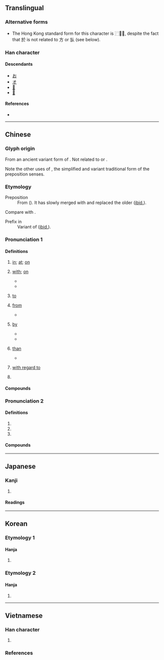 {{also|于}}
{{character info}}
==Translingual==
{{stroke order|type=animate}}

===Alternative forms===
* The Hong Kong standard form for this character is ⿸𭤨⺀, despite the fact that 於 is not related to 方 or 㫃 (see below).

===Han character===
{{Han char|rn=70|rad=方|as=04|sn=8|four=08233|canj=YSOY|ids=⿰方仒 <small>(GTJKV)</small>,⿸𭤨⺀ <small>(H)</small>}}

====Descendants====
* [[お]]
* [[オ]]
* [[𛀔]]
* [[𛀕]]

====References====
* {{Han ref|kx=0481.110|dkj=13628|dj=0843.070|hdz=32175.020|uh=65BC|ud=26044|bh=A9F3|bd=43507}}

----

==Chinese==
{{zh-forms|s=于|t2=于|alt=扵|note=The preposition senses.}}
{{zh-forms|alt=扵|note=Other senses.}}

===Glyph origin===
{{Han etym}}
From an ancient variant form of {{zh-l|*烏}}. Not related to {{zh-l|*方}} or {{zh-l|*㫃}}.

Note the other uses of {{zh-l|于}}, the simplified and variant traditional form of the preposition senses.

===Etymology===
; Preposition
: From {{inh|zh|sit-pro|*ʔaj||to go; directional particle}} ({{zh-ref|Schuessler, 2007}}). It has slowly merged with and replaced the older {{och-l|于}} ([[ibid.]]).
Compare with {{cog|my|အား||dative case marker}}.

; Prefix in {{zh-l|*於菟/於檡/於兔/於䖘}}
: Variant of {{och-l|阿|prefix in kinship terms and personal names}} ([[ibid.]]).
{{etystub|zh}}

===Pronunciation 1===
{{zh-pron
|m=yú,yū
|m_note=yū - surname sense in Mainland
|c=jyu1
|h=pfs=yì
|md=ṳ̆
|mn=xm,tw:û/qz:îr/zz,tw:î/xm:u/qz:ir/zz:i
|mn_note=surname: Xiamen - u; Quanzhou - ir; Zhangzhou - î
|mn-t=i1/e1/u1
|mn-t_note=i1/e1 - preposition; u1 - surname
|w=3hhy
|mc=1
|oc=2
|cat=prep,pn
}}

====Definitions====
{{zh-hanzi}}

# {{lb|zh|indicates time or place}} [[in]]; [[at]]; [[on]]
#: {{zh-syn|在}}
#: {{zh-x|生 於 @1980 年|born '''in''' 1980}}
#: {{zh-x|峰會 將 於 北京 舉行。|The summit will be held in Beijing.}}
# {{lb|zh|used before a noun to indicate the object of an action}} [[with]]; [[on]]
#: {{zh-x|求助 於 人|to ask people for help}}
#: {{zh-x|不 滿足 於 現狀|not satisfied with the status quo}}
#: {{zh-x|有益 於 健康|good for health}}
#: {{zh-x|己 所 不 欲，勿 施 於 人。|Do not do '''unto''' others what you would not like others to do '''unto''' yourself.|CL|ref=Analects}}
#* {{zh-x|^子-禽 問 於 ^子-貢。|Zi Qin asked Zi Gong.|CL|ref=Analects}}
#* {{zh-x|目前 總 的 國際 形勢 和 國內 形勢 於 我們 有利，於 侵略者 不利。|At present, the international and domestic situation as a whole is favourable to us, not to the aggressors.|ref='''1950''', {{lw|zh|毛澤東}} ({{w|Mao Zedong}}), {{lang|zh|《给中国人民志愿军的命令》}} (Order to the Chinese People's Volunteers), {{lw|zh|pref=《|毛澤東選集|suf=》}}. English translation based on the [https://www.marxists.org/reference/archive/mao/selected-works/volume-5/mswv5_10.htm Foreign Languages Press edition]}}
# {{lb|zh|used before a noun, verb or adjective to indicate the target of action}} [[to]]
#: {{zh-x|獻身 於 革命 事業|to be devoted to the revolution}}
#: {{zh-x|致力 於 創新|to be committed to innovation}}
#: {{zh-x|病情 趨向 於 穩定。|The condition [of the patient] is stabilizing.}}
# {{lb|zh|indicates beginning or source}} [[from]]
#: {{zh-x|源於|to originate '''from'''}}
#: {{zh-x|他 畢業 於 ^復旦 ^大學。|He graduated from Fudan University.}}
#* {{zh-x|千里 之 行，始於 足 下。|a journey of a thousand miles '''begins with''' a single step|CL|ref=Daodejing}}
# {{lb|zh|indicates the agent of action}} [[by]]
#: {{zh-x|限 於 條件|limited by circumstances}}
#* {{zh-x|^郤 ^克 傷 於 矢，流血 及 屨{jù}。|Xi Ke was wounded '''by''' an arrow, till the blood ran down to his shoes|CL|ref=Zuozhuan}}
#* {{zh-x|勞心 者 治 人，勞力 者 治 於 人。|Those who labour with their minds govern others; those who labour with their strength are governed '''by''' others.|CL|ref=Mencius}}
# {{lb|zh|indicates comparison}} [[than]]
#: {{zh-x|血濃於水|blood is thicker '''than''' water}}
#: {{zh-x|苛政猛於虎|oppressive governments are more terrible '''than''' tigers}}
#* {{zh-x|蜀道 之 難、難 於 上 青天。|The daunting route into the region of Shu is more daunting '''than''' climbing the sky.|CL|ref={{lw|zh|李白}}, {{lang|zh|《蜀道難》}}; translated by Betty Tseng}}
# {{lb|zh|used after a verb or adjective}} [[with regard to]]
#: {{zh-x|至於|as to}}
#: {{zh-x|屬於|to belong to}}
#: {{zh-x|樂 於 助人|to be willing to help others}}
#: {{zh-x|敢 於 承擔 責任|to dare to assume responsibility}}
# {{surname|zh}}

====Compounds====
{{zh-der|於今|於是|關於|一至於此|仰給於人|不中於款|危於累卵|公諸於世|位於|嚴於律己|對於|取信於人|垂於將來|不安於室|寓兵於農|不致於|不絕於耳|情溢於表|安於泰山|人浮於食|憂形於色|喜形於色|供過於求|屬於|定於一尊|急於星火|怒形於色|不安於位|形於顏色|形於言色|借聽於聾|形於辭色|假力於人|安於現狀|安於一隅|專美於前|厝薪於火|寓禁於征|不形於色|不至於|基於|問道於盲|人浮於事|同歸於盡|寓教於樂|在於|利多於弊|嫁禍於人|忠於職守|善於|推舟於陸|敏於伎|易於反掌|染指於鼎|於法無據|於心無愧|於是乎|格於環境|於心不安|拙於言辭|溢於言表|疲於奔命|窮於應付|於事無補|無補於事|於斯|求過於供|於心何忍|淡於名利|於家為國|格於成例|禍生於忽|有鑒於此|暴屍於市|月麗於箕|相於|敗於垂成|無補於世|無動於衷|由於|於伏|於民潤國|歸於|止於至善|於何|無補於時|毀於一旦|無濟於事|源於|有鑑於此|流於形式|流傳於世|求道於盲|於事無濟|於焉|死於非命|於心不忍|業精於勤|月離於畢|燕巢於幕|終於|見堯於牆|義形於色|言歸於好|耿耿於懷|迫於眉睫|重於泰山|行成於思|見於|罷於奔命|過於|血濃於水|輕於鴻毛|見笑於人|青過於藍|詢於芻蕘|耿耿於心|聞名於世|青出於藍|難於上天|退藏於密|謹於心|鑒於|等於|膽大於天|老於世故|聊勝於無|絡繹於途|至於|疏於|*於陵|於潛/於潜|瀕於|生於憂患，死於安樂|亞於}}

===Pronunciation 2===
{{zh-pron
|m=wū
|c=wu1
|h=pfs=
|md=ŭ
|mn=o͘
|mn-t=u1
|w=
|mc=2
|oc=1
|cat=intj,n,pref
}}

====Definitions====
{{zh-hanzi}}

# {{zh-alt-form|烏|[[crow]]; [[raven]]}}
# {{zh-alt-form|嗚|[[alas]]!; [[oh]]!}}
# {{zh-used in|於菟/於檡/於兔/於䖘|[[tiger]]}}

====Compounds====
{{zh-der|fold=1|*於邑|於戲/於戏|*於菟|*於呼哀哉|*於乎|*於穆}}

{{zh-cat|Elementary}}

----

==Japanese==

===Kanji===
{{ja-kanji|grade=|rs=方04}}

# {{rfdef|ja|sort=方04}}

====Readings====
{{ja-readings
|goon=お,う
|kanon=よ,お<を
|kun=お-いて, あう, より
}}

----

==Korean==

===Etymology 1===

====Hanja====
{{ko-hanja|어조사|어}}

# {{rfdef|ko|sort=方04}}

===Etymology 2===

====Hanja====
{{ko-hanja|감탄사|오}}

# {{rfdef|ko|sort=方04}}

----

==Vietnamese==

===Han character===
{{vi-readings|rs=方04
|hanviet=ư-tdcndg;tdcntd;gdhn
|phienthiet=
|nom=ơ-tdcndg;tdcntd;gdhn;btcn, ở-tdcndg;tdcntd;gdhn;btcn, ưa-tdcndg;tdcntd;gdhn;btcn, ờ-tdcndg;tdcntd;gdhn, ư-tdcndg;gdhn, ớ-tdcndg;gdhn, ô-gdhn, ứ-gdhn, thờ-gdhn
}}

# {{Nom form of|ở|to [[be]]; to [[live]]; to [[stay]]; to [[remain]]}}

===References===
<references/>
